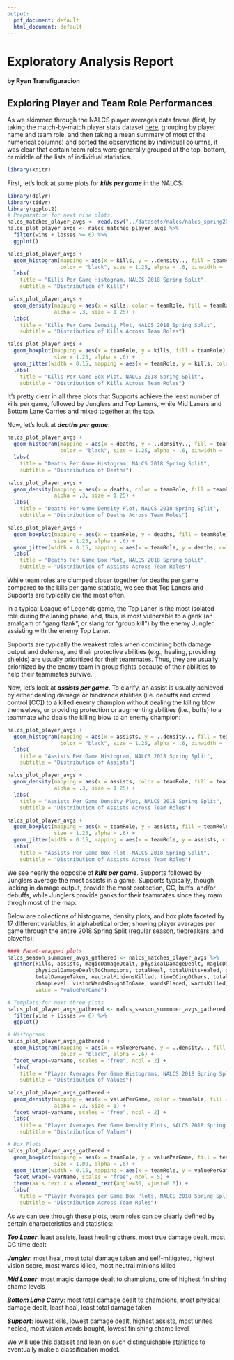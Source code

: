 ```yaml
---
output:
  pdf_document: default
  html_document: default
---
```

# Exploratory Analysis Report
#### by Ryan Transfiguracion

## Exploring Player and Team Role Performances
As we skimmed through the NALCS player averages data frame (first, by taking the match-by-match player stats dataset [here](lol_pros_predictor/datasets/nalcs/nalcs_spring2018_match_player_stats.csv), grouping by player name and team role, and then taking a mean summary of most of the numerical columns) and sorted the observations by individual columns, it was clear that certain team roles were generally grouped at the top, bottom, or middle of the lists of individual statistics.

```r
library(knitr)
```
First, let's look at some plots for ***kills per game*** in the NALCS:

```r
library(dplyr)
library(tidyr)
library(ggplot2)
# Preparation for next nine plots.
nalcs_matches_player_avgs <- read.csv("../datasets/nalcs/nalcs_spring2018_season_summoner_avgs.csv")
nalcs_plot_player_avgs <- nalcs_matches_player_avgs %>%
  filter(wins + losses >= 6) %>%
  ggplot()
```
```r
nalcs_plot_player_avgs +
  geom_histogram(mapping = aes(x = kills, y = ..density.., fill = teamRole), 
                 color = "black", size = 1.25, alpha = .6, binwidth = .125) +
  labs(
    title = "Kills Per Game Histogram, NALCS 2018 Spring Split",
    subtitle = "Distribution of Kills")
```
\pagebreak
```r
nalcs_plot_player_avgs +
  geom_density(mapping = aes(x = kills, color = teamRole, fill = teamRole), 
               alpha = .3, size = 1.25) +
  labs(
    title = "Kills Per Game Density Plot, NALCS 2018 Spring Split",
    subtitle = "Distribution of Kills Across Team Roles")
```
\pagebreak
```r
nalcs_plot_player_avgs +
  geom_boxplot(mapping = aes(x = teamRole, y = kills, fill = teamRole), 
               size = 1.25, alpha = .6) +
  geom_jitter(width = 0.15, mapping = aes(x = teamRole, y = kills, color = teamRole)) +
  labs(
    title = "Kills Per Game Box Plot, NALCS 2018 Spring Split",
    subtitle = "Distribution of Kills Across Team Roles")
```

It's pretty clear in all three plots that Supports achieve the least number of kills per game, followed by Junglers and Top Laners, while Mid Laners and Bottom Lane Carries and mixed together at the top.

\pagebreak
Now, let's look at ***deaths per game***:
```r
nalcs_plot_player_avgs +
  geom_histogram(mapping = aes(x = deaths, y = ..density.., fill = teamRole), 
                 color = "black", size = 1.25, alpha = .6, binwidth = .125) +
  labs(
    title = "Deaths Per Game Histogram, NALCS 2018 Spring Split",
    subtitle = "Distribution of Deaths")
```
```r
nalcs_plot_player_avgs +
  geom_density(mapping = aes(x = deaths, color = teamRole, fill = teamRole), 
               alpha = .3, size = 1.25) +
  labs(
    title = "Deaths Per Game Density Plot, NALCS 2018 Spring Split",
    subtitle = "Distribution of Deaths Across Team Roles")
```
```r
nalcs_plot_player_avgs +
  geom_boxplot(mapping = aes(x = teamRole, y = deaths, fill = teamRole), 
               size = 1.25, alpha = .6) +
  geom_jitter(width = 0.15, mapping = aes(x = teamRole, y = deaths, color = teamRole)) +
  labs(
    title = "Deaths Per Game Box Plot, NALCS 2018 Spring Split",
    subtitle = "Distribution of Assists Across Team Roles")
```

While team roles are clumped closer together for deaths per game compared to the kills per game statistic, we see that Top Laners and Supports are typically die the most often.  

In a typical League of Legends game, the Top Laner is the most isolated role during the laning phase, and, thus, is most vulnerable to a gank (an amalgam of "gang flank", or slang for "group kill") by the enemy Jungler assisting with the enemy Top Laner.  

Supports are typically the weakest roles when combining both damage output and defense, and their protective abilities (e.g., healing, providing shields) are usually prioritized for their teammates.  Thus, they are usually prioritized by the enemy team in group fights because of their abilities to help their teammates survive.

\pagebreak
Now, let's look at ***assists per game***.  To clarify, an assist is usually achieved by either dealing damage or hindrance abilities (i.e. debuffs and crowd control [CC]) to a killed enemy champion without dealing the killing blow themselves, or providing protection or augmenting abilities (i.e., buffs) to a teammate who deals the killing blow to an enemy champion:
```r
nalcs_plot_player_avgs +
  geom_histogram(mapping = aes(x = assists, y = ..density.., fill = teamRole), 
                 color = "black", size = 1.25, alpha = .6, binwidth = .2) +
  labs(
    title = "Assists Per Game Histogram, NALCS 2018 Spring Split",
    subtitle = "Distribution of Assists")
```
\pagebreak
```r
nalcs_plot_player_avgs +
  geom_density(mapping = aes(x = assists, color = teamRole, fill = teamRole), 
               alpha = .3, size = 1.25) +
  labs(
    title = "Assists Per Game Density Plot, NALCS 2018 Spring Split",
    subtitle = "Distribution of Assists Across Team Roles")
```
\pagebreak
```r
nalcs_plot_player_avgs +
  geom_boxplot(mapping = aes(x = teamRole, y = assists, fill = teamRole), 
               size = 1.25, alpha = .6) +
  geom_jitter(width = 0.15, mapping = aes(x = teamRole, y = assists, color = teamRole)) +
  labs(
    title = "Assists Per Game Box Plot, NALCS 2018 Spring Split",
    subtitle = "Distribution of Assists Across Team Roles")
```

We see nearly the opposite of ***kills per game***.  Supports followed by Junglers average the most assists in a game.  Supports typically, though lacking in damage output, provide the most protection, CC, buffs, and/or debuffs, while Junglers provide ganks for their teammates since they roam throgh most of the map.

Below are collections of histograms, density plots, and box plots faceted by 17 different variables, in alphabetical order, showing player averages per game through the entire 2018 Spring Split (regular season, tiebreakers, and playoffs):
```r
#### Facet-wrapped plots
nalcs_season_summoner_avgs_gathered <- nalcs_matches_player_avgs %>%
  gather(kills, assists, magicDamageDealt, physicalDamageDealt, magicDamageDealtToChampions,
         physicalDamageDealtToChampions, totalHeal, totalUnitsHealed, damageSelfMitigated, 
         totalDamageTaken, neutralMinionsKilled, timeCCingOthers, totalTimeCrowdControlDealt, 
         champLevel, visionWardsBoughtInGame, wardsPlaced, wardsKilled, key = "varName", 
         value = "valuePerGame")

# Template for next three plots
nalcs_plot_player_avgs_gathered <- nalcs_season_summoner_avgs_gathered %>%
  filter(wins + losses >= 6) %>%
  ggplot()
```
```r
# Histograms
nalcs_plot_player_avgs_gathered +
  geom_histogram(mapping = aes(x = valuePerGame, y = ..density.., fill = teamRole), 
                 color = "black", alpha = .6) +
  facet_wrap(~varName, scales = "free", ncol = 2) +
  labs(
    title = "Player Averages Per Game Histograms, NALCS 2018 Spring Split",
    subtitle = "Distribution of Values")
```

```r
nalcs_plot_player_avgs_gathered +
  geom_density(mapping = aes(x = valuePerGame, color = teamRole, fill = teamRole), 
               alpha = .3, size = 1) +
  facet_wrap(~varName, scales = "free", ncol = 2) +
  labs(
    title = "Player Averages Per Game Density Plots, NALCS 2018 Spring Split",
    subtitle = "Distribution of Values")
```
```r
# Box Plots
nalcs_plot_player_avgs_gathered +
  geom_boxplot(mapping = aes(x = teamRole, y = valuePerGame, fill = teamRole), 
               size = 1.00, alpha = .6) +
  geom_jitter(width = 0.15, mapping = aes(x = teamRole, y = valuePerGame, color = teamRole)) +
  facet_wrap(~ varName, scales = "free", ncol = 5) +
  theme(axis.text.x = element_text(angle=30, vjust=0.6)) +
  labs(
    title = "Player Averages per Game Box Plots, NALCS 2018 Spring Split",
    subtitle = "Distribution Across Team Roles")
```


As we can see through these plots, team roles can be clearly defined by certain characteristics and statistics:

***Top Laner***: least assists, least healing others, most true damage dealt, most CC time dealt 

***Jungler***: most heal, most total damage taken and self-mitigated, highest vision score, most wards killed, most neutral minions killed

***Mid Laner***: most magic damage dealt to champions, one of highest finishing champ levels

***Bottom Lane Carry***: most total damage dealt to champions, most physical damage dealt, least heal, least total damage taken

***Support***: lowest kills, lowest damage dealt, highest assists, most unites healed, most vision wards bought, lowest finishing champ level

We will use this dataset and lean on such distinguishable statistics to eventually make a classification model.